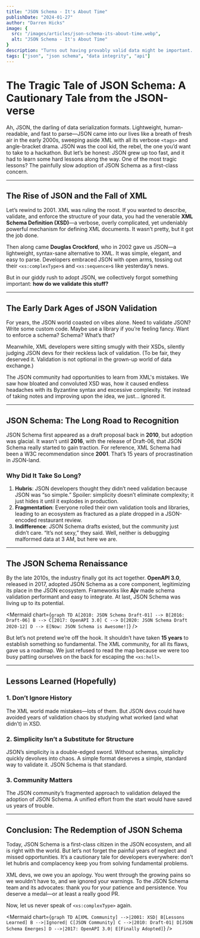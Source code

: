 ```yaml
---
title: "JSON Schema - It's About Time"
publishDate: "2024-01-27"
author: "Darren Hicks"
image: {
  src: "/images/articles/json-schema-its-about-time.webp",
  alt: "JSON Schema - It's About Time"
}
description: "Turns out having provably valid data might be important.  JSON Schema - took you long enough."
tags: ["json", "json schema", "data integrity", "api"]
---
```



# The Tragic Tale of JSON Schema: A Cautionary Tale from the JSON-verse

Ah, JSON, the darling of data serialization formats. Lightweight, human-readable, and fast to parse—JSON came into our lives like a breath of fresh air in the early 2000s, sweeping aside XML with all its verbose `<tags>` and angle-bracket drama. JSON was the cool kid, the rebel, the one you’d want to take to a hackathon. But let’s be honest: JSON grew up too fast, and it had to learn some hard lessons along the way. One of the most tragic lessons? The painfully slow adoption of JSON Schema as a first-class concern.

---

## **The Rise of JSON and the Fall of XML**

Let’s rewind to 2001. XML was ruling the roost. If you wanted to describe, validate, and enforce the structure of your data, you had the venerable **XML Schema Definition (XSD)**—a verbose, overly complicated, yet undeniably powerful mechanism for defining XML documents. It wasn’t pretty, but it got the job done.

Then along came **Douglas Crockford**, who in 2002 gave us JSON—a lightweight, syntax-sane alternative to XML. It was simple, elegant, and easy to parse. Developers embraced JSON with open arms, tossing out their `<xs:complexType>`s and `<xs:sequence>`s like yesterday’s news.

But in our giddy rush to adopt JSON, we collectively forgot something important: **how do we validate this stuff?**

---

## **The Early Dark Ages of JSON Validation**

For years, the JSON world coasted on vibes alone. Need to validate JSON? Write some custom code. Maybe use a library if you’re feeling fancy. Want to enforce a schema? Schema? What’s that?

Meanwhile, XML developers were sitting smugly with their XSDs, silently judging JSON devs for their reckless lack of validation. (To be fair, they deserved it. Validation is not optional in the grown-up world of data exchange.)

The JSON community had opportunities to learn from XML's mistakes. We saw how bloated and convoluted XSD was, how it caused endless headaches with its Byzantine syntax and excessive complexity. Yet instead of taking notes and improving upon the idea, we just… ignored it.

---

## **JSON Schema: The Long Road to Recognition**

JSON Schema first appeared as a draft proposal back in **2010**, but adoption was glacial. It wasn’t until **2016**, with the release of Draft-06, that JSON Schema really started to gain traction. For reference, XML Schema had been a W3C recommendation since **2001**. That’s 15 years of procrastination in JSON-land.

### **Why Did It Take So Long?**
1. **Hubris**: JSON developers thought they didn’t need validation because JSON was “so simple.” Spoiler: simplicity doesn’t eliminate complexity; it just hides it until it explodes in production.
2. **Fragmentation**: Everyone rolled their own validation tools and libraries, leading to an ecosystem as fractured as a plate dropped in a JSON-encoded restaurant review.
3. **Indifference**: JSON Schema drafts existed, but the community just didn’t care. “It’s not sexy,” they said. Well, neither is debugging malformed data at 3 AM, but here we are.

---

## **The JSON Schema Renaissance**

By the late 2010s, the industry finally got its act together. **OpenAPI 3.0**, released in 2017, adopted JSON Schema as a core component, legitimizing its place in the JSON ecosystem. Frameworks like **Ajv** made schema validation performant and easy to integrate. At last, JSON Schema was living up to its potential.

<Mermaid
  chart={`
    graph TD
      A[2010: JSON Schema Draft-01] --> B[2016: Draft-06]
      B --> C[2017: OpenAPI 3.0]
      C --> D[2020: JSON Schema Draft 2020-12]
      D --> E[Now: JSON Schema is Awesome!]
  `}
/>

But let’s not pretend we’re off the hook. It shouldn’t have taken **15 years** to establish something so fundamental. The XML community, for all its flaws, gave us a roadmap. We just refused to read the map because we were too busy patting ourselves on the back for escaping the `<xs:hell>`.

---

## **Lessons Learned (Hopefully)**

### **1. Don’t Ignore History**
The XML world made mistakes—lots of them. But JSON devs could have avoided years of validation chaos by studying what worked (and what didn’t) in XSD. 

### **2. Simplicity Isn’t a Substitute for Structure**
JSON’s simplicity is a double-edged sword. Without schemas, simplicity quickly devolves into chaos. A simple format deserves a simple, standard way to validate it. JSON Schema is that standard.

### **3. Community Matters**
The JSON community’s fragmented approach to validation delayed the adoption of JSON Schema. A unified effort from the start would have saved us years of trouble.

---

## **Conclusion: The Redemption of JSON Schema**

Today, JSON Schema is a first-class citizen in the JSON ecosystem, and all is right with the world. But let’s not forget the painful years of neglect and missed opportunities. It’s a cautionary tale for developers everywhere: don’t let hubris and complacency keep you from solving fundamental problems.

XML devs, we owe you an apology. You went through the growing pains so we wouldn’t have to, and we ignored your warnings. To the JSON Schema team and its advocates: thank you for your patience and persistence. You deserve a medal—or at least a really good PR.

Now, let us never speak of `<xs:complexType>` again.

<Mermaid
  chart={`
    graph TD
      A[XML Community] -->|2001: XSD| B[Lessons Learned]
      B -->|Ignored| C[JSON Community]
      C -->|2010: Draft-01| D[JSON Schema Emerges]
      D -->|2017: OpenAPI 3.0| E[Finally Adopted]
  `}
/>
